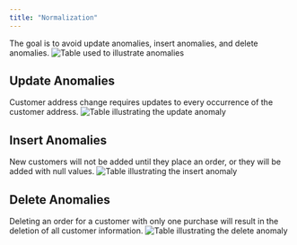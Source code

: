 ```yaml
---
title: "Normalization"
---
```

The goal is to avoid update anomalies, insert anomalies, and delete anomalies.
![Table used to illustrate anomalies](images/nornalization.png){fig-cap="Figure 1: Name of the image"}
  
## Update Anomalies
Customer address change requires updates to every occurrence of the customer address.
![Table illustrating the update anomaly](images/update-anomaly.png)
  
## Insert Anomalies
New customers will not be added until they place an order, or they will be added with null values.
![Table illustrating the insert anomaly](images/insert-anomaly.png)
  
## Delete Anomalies
Deleting an order for a customer with only one purchase will result in the deletion of all customer information.
![Table illustrating the delete anomaly](images/delete-anomaly.png)
  